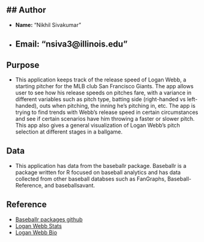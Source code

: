 ## Author
---
- **Name:** "Nikhil Sivakumar"
- **Email:** "nsiva3@illinois.edu"
---

## Purpose

- This application keeps track of the release speed of Logan Webb, a starting pitcher for the MLB club San Francisco Giants. The app allows user to see how his release speeds on pitches fare, with a variance in different variables such as pitch type, batting side (right-handed vs left-handed), outs when pitching, the inning he's pitching in, etc. The app is trying to find trends with Webb's release speed in certain circumstances and see if certain scenarios have him throwing a faster or slower pitch. This app also gives a general visualization of Logan Webb's pitch selection at different stages in a ballgame.

## Data
- This application has data from the baseballr package. Baseballr is a package written for R
focused on baseball analytics and has data collected from other baseball databses such as FanGraphs,
Baseball-Reference, and baseballsavant.

## Reference
- [Baseballr packages github](https://github.com/billpetti/baseballr/tree/development_branch)
- [Logan Webb Stats](https://baseballsavant.mlb.com/savant-player/logan-webb-657277?stats=statcast-r-pitching-mlb)
- [Logan Webb Bio](https://en.wikipedia.org/wiki/Logan_Webb#:~:text=of%20his%20pitches.-,Personal%20life,Sharidan%20Morales%20in%20Roseville%2C%20California.)

